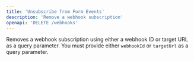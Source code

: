 ```yaml
---
title: 'Unsubscribe from Form Events'
description: 'Remove a webhook subscription'
openapi: 'DELETE /webhooks'
---
```


Removes a webhook subscription using either a webhook ID or target URL as a query parameter. You must provide either `webhookId` or `targetUrl` as a query parameter.
